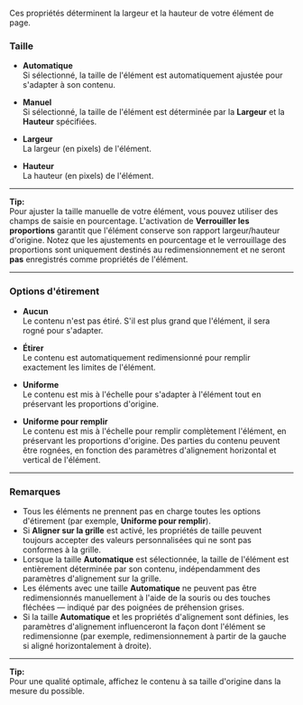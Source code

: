 Ces propriétés déterminent la largeur et la hauteur de votre élément de page.

### **Taille**

* **Automatique**\
  Si sélectionné, la taille de l'élément est automatiquement ajustée pour s'adapter à son contenu.

* **Manuel**\
  Si sélectionné, la taille de l'élément est déterminée par la **Largeur** et la **Hauteur** spécifiées.

* **Largeur**\
  La largeur (en pixels) de l'élément.

* **Hauteur**\
  La hauteur (en pixels) de l'élément.

***

**Tip:**\
Pour ajuster la taille manuelle de votre élément, vous pouvez utiliser des champs de saisie en pourcentage. L'activation de **Verrouiller les proportions** garantit que l'élément conserve son rapport largeur/hauteur d'origine. Notez que les ajustements en pourcentage et le verrouillage des proportions sont uniquement destinés au redimensionnement et ne seront **pas** enregistrés comme propriétés de l'élément.

***

### **Options d'étirement**

* **Aucun**\
  Le contenu n'est pas étiré. S'il est plus grand que l'élément, il sera rogné pour s'adapter.

* **Étirer**\
  Le contenu est automatiquement redimensionné pour remplir exactement les limites de l'élément.

* **Uniforme**\
  Le contenu est mis à l'échelle pour s'adapter à l'élément tout en préservant les proportions d'origine.

* **Uniforme pour remplir**\
  Le contenu est mis à l'échelle pour remplir complètement l'élément, en préservant les proportions d'origine. Des parties du contenu peuvent être rognées, en fonction des paramètres d'alignement horizontal et vertical de l'élément.

***

### **Remarques**

* Tous les éléments ne prennent pas en charge toutes les options d'étirement (par exemple, **Uniforme pour remplir**).
* Si **Aligner sur la grille** est activé, les propriétés de taille peuvent toujours accepter des valeurs personnalisées qui ne sont pas conformes à la grille.
* Lorsque la taille **Automatique** est sélectionnée, la taille de l'élément est entièrement déterminée par son contenu, indépendamment des paramètres d'alignement sur la grille.
* Les éléments avec une taille **Automatique** ne peuvent pas être redimensionnés manuellement à l'aide de la souris ou des touches fléchées — indiqué par des poignées de préhension grises.
* Si la taille **Automatique** et les propriétés d'alignement sont définies, les paramètres d'alignement influenceront la façon dont l'élément se redimensionne (par exemple, redimensionnement à partir de la gauche si aligné horizontalement à droite).

***

**Tip:**\
Pour une qualité optimale, affichez le contenu à sa taille d'origine dans la mesure du possible.
